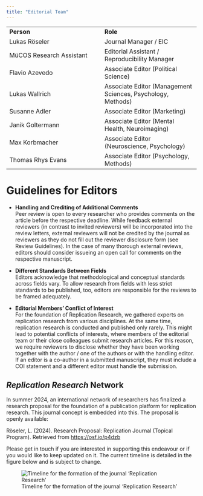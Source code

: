 ```yaml
---
title: "Editorial Team"
---
```


|  |  |
|------------------------------------|------------------------------------|
| **Person** | **Role** |
| Lukas Röseler | Journal Manager / EIC |
| MüCOS Research Assistant | Editorial Assistant / Reproducibility Manager |
| Flavio Azevedo | Associate Editor (Political Science) |
| Lukas Wallrich | Associate Editor (Management Sciences, Psychology, Methods) |
| Susanne Adler | Associate Editor (Marketing) |
| Janik Goltermann | Associate Editor (Mental Health, Neuroimaging) |
| Max Korbmacher | Associate Editor (Neuroscience, Psychology) |
| Thomas Rhys Evans | Associate Editor (Psychology, Methods) |

# Guidelines for Editors

-   **Handling and Crediting of Additional Comments**\
    Peer review is open to every researcher who provides comments on the article before the respective deadline. While feedback external reviewers (in contrast to invited reviewers) will be incorporated into the review letters, external reviewers will not be credited by the journal as reviewers as they do not fill out the reviewer disclosure form (see Review Guidelines). In the case of many thorough external reviews, editors should consider issueing an open call for comments on the respective manuscript.

-   **Different Standards Between Fields**\
    Editors acknowledge that methodological and conceptual standards across fields vary. To allow research from fields with less strict standards to be published, too, editors are responsible for the reviews to be framed adequately.

-   **Editorial Members' Conflict of Interest\
    **For the foundation of Replication Research, we gathered experts on replication research from various disciplines. At the same time, replication research is conducted and published only rarely. This might lead to potential conflicts of interests, where members of the editorial team or their close colleagues submit research articles. For this reason, we require reviewers to disclose whether they have been working together with the author / one of the authors or with the handling editor. If an editor is a co-author in a submitted manuscript, they must include a COI statement and a different editor must handle the submission.

::: callout-note
# *Replication Research* Network

In summer 2024, an international network of researchers has finalized a research proposal for the foundation of a publication platform for replication research. This journal concept is embedded into this. The proposal is openly available:

Röseler, L. (2024). Research Proposal: Replication Journal (Topical Program). Retrieved from <https://osf.io/p4dzb>

Please get in touch if you are interested in supporting this endeavour or if you would like to keep updated on it. The current timeline is detailed in the figure below and is subject to change.

![Timeline for the formation of the journal 'Replication Research'](img/timeline.jpg)
:::
